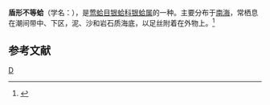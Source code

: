 {{Speciesbox
| taxon = Anomia cyteum
| binomial_authority = Gary
}}
'''盾形不等蛤'''（学名：''{{lang|la|Anomia cyteum}}''），是[[莺蛤目|莺蛤目]][[银蛤科|银蛤科]][[银蛤属|银蛤属]]的一种。主要分布于[[南海|南海]]，常栖息在潮间带中、下区，泥、沙和岩石质海底，以足丝附着在外物上。<ref>{{cite web|url=http://shell.sinica.edu.tw/chinese/shellbase_detail.php?science_no=7333|title=国际贝库：盾形不等蛤|publisher=台湾贝类资料库|accessdate=2009-08-11|archive-date=2016-03-04|archive-url=https://web.archive.org/web/20160304104046/http://shell.sinica.edu.tw/chinese/shellbase_detail.php?science_no=7333|dead-url=no}}</ref>

== 参考文献 ==
{{reflist}}

{{Taxonbar}}
[[Category:银蛤属|D]]